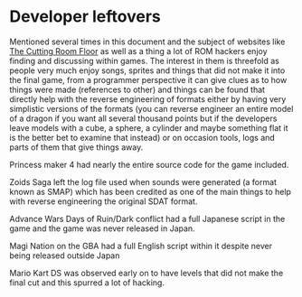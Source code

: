 # Developer leftovers

Mentioned several times in this document and the subject of websites like [The Cutting Room Floor](http://tcrf.net/The_Cutting_Room_Floor) as well as a thing a lot of ROM hackers enjoy finding and discussing within games. The interest in them is threefold as people very much enjoy songs, sprites and things that did not make it into the final game, from a programmer perspective it can give clues as to how things were made (references to other) and things can be found that directly help with the reverse engineering of formats either by having very simplistic versions of the formats (you can reverse engineer an entire model of a dragon if you want all several thousand points but if the developers leave models with a cube, a sphere, a cylinder and maybe something flat it is the better bet to examine that instead) or on occasion tools, logs and parts of them that give things away.

Princess maker 4 had nearly the entire source code for the game included.

Zoids Saga left the log file used when sounds were generated (a format known as SMAP) which has been credited as one of the main things to help with reverse engineering the original SDAT format.

Advance Wars Days of Ruin/Dark conflict had a full Japanese script in the game and the game was never released in Japan.

Magi Nation on the GBA had a full English script within it despite never being released outside Japan

Mario Kart DS was observed early on to have levels that did not make the final cut and this spurred a lot of hacking.